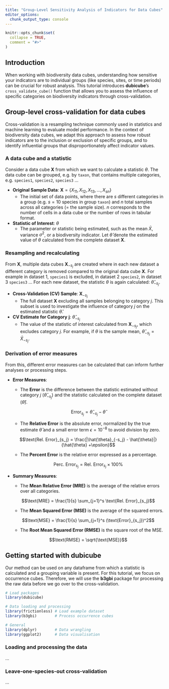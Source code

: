 ```yaml
---
title: "Group-Level Sensitivity Analysis of Indicators for Data Cubes"
editor_options: 
  chunk_output_type: console
---
```


```r
knitr::opts_chunk$set(
  collapse = TRUE,
  comment = "#>"
)
```

## Introduction

When working with biodiversity data cubes, understanding how sensitive your indicators are to individual groups (like species, sites, or time periods) can be crucial for robust analysis. This tutorial introduces **dubicube**'s `cross_validate_cube()` function that allows you to assess the influence of specific categories on biodiversity indicators through cross-validation.

## Group-level cross-validation for data cubes

Cross-validation is a resampling technique commonly used in statistics and machine learning to evaluate model performance.
In the context of biodiversity data cubes, we adapt this approach to assess how robust indicators are to the inclusion or exclusion of specific groups, and to identify influential groups that disproportionately affect indicator values.

### A data cube and a statistic

Consider a data cube $\mathbf{X}$ from which we want to calculate a statistic $\theta$.
The data cube can be grouped, e.g. by `taxon`, that contains multiple categories, e.g. `species1`, `species2`, `species3` ...

- **Original Sample Data**: $\mathbf{X} = \{X_{11}, X_{12}, X_{13}, \ldots, X_{sn}\}$
   - The initial set of data points, where there are $s$ different categories in a group (e.g. $s = 10$ species in group `taxon`) and $n$ total samples across all categories (= the sample size). $n$ corresponds to the number of cells in a data cube or the number of rows in tabular format.

- **Statistic of Interest**: $\theta$
   - The parameter or statistic being estimated, such as the mean $\bar{X}$, variance $\sigma^2$, or a biodiversity indicator. Let $\hat{\theta}$ denote the estimated value of $\theta$ calculated from the complete dataset $\mathbf{X}$.
   
### Resampling and recalculating

From $\mathbf{X}$, multiple data cubes $\mathbf{X}_{-s_j}$ are created where in each new dataset a different category is removed compared to the original data cube $\mathbf{X}$.
For example in dataset 1, `species1` is excluded, in dataset 2 `species2`, in dataset 3 `species3` ...
For each new dataset, the statistic $\theta$ is again calculated: $\hat{\theta}_{-s_j}$.

- **Cross-Validation (CV) Sample**: $\mathbf{X}_{-s_j}$
   - The full dataset $\mathbf{X}$ excluding all samples belonging to category $j$. This subset is used to investigate the influence of category $j$ on the estimated statistic $\hat{\theta}$.

- **CV Estimate for Category** $\mathbf{j}$: $\hat{\theta}_{-s_j}$
   - The value of the statistic of interest calculated from $\mathbf{X}_{-s_j}$, which excludes category $j$. For example, if $\theta$ is the sample mean, $\hat{\theta}_{-s_j} = \bar{X}_{-s_j}$.

### Derivation of error measures

From this, different error measures can be calculated that can inform further analyses or processing steps.

- **Error Measures**:

   - The **Error** is the difference between the statistic estimated without category $j$ ($\hat{\theta}_{-s_j}$) and the statistic calculated on the complete dataset ($\hat{\theta}$).

   $$\text{Error}_{s_j} = \hat{\theta}_{-s_j} - \hat{\theta}$$

   - The **Relative Error** is the absolute error, normalized by the true estimate $\hat{\theta}$ and a small error term $\epsilon = 10^{-8}$ to avoid division by zero.

   $$\text{Rel. Error}_{s_j} = \frac{|\hat{\theta}_{-s_j} - \hat{\theta}|}{\hat{\theta} +\epsilon}$$

   - The **Percent Error** is the relative error expressed as a percentage.

   $$\text{Perc. Error}_{s_j} = \text{Rel. Error}_{s_j} \times 100 \%$$

- **Summary Measures**:

   - The **Mean Relative Error (MRE)** is the average of the relative errors over all categories.

   $$\text{MRE} = \frac{1}{s} \sum_{j=1}^s \text{Rel. Error}_{s_j}$$

   - The **Mean Squared Error (MSE)** is the average of the squared errors.

   $$\text{MSE} = \frac{1}{s} \sum_{j=1}^s (\text{Error}_{s_j})^2$$

   - The **Root Mean Squared Error (RMSE)** is the square root of the MSE.

   $$\text{RMSE} = \sqrt{\text{MSE}}$$

## Getting started with dubicube

Our method can be used on any dataframe from which a statistic is calculated and a grouping variable is present.
For this tutorial, we focus on occurrence cubes.
Therefore, we will use the **b3gbi** package for processing the raw data before we go over to the cross-validation.

```r
# Load packages
library(dubicube)

# Data loading and processing
library(frictionless) # Load example dataset
library(b3gbi)        # Process occurrence cubes

# General
library(dplyr)        # Data wrangling
library(ggplot2)      # Data visualisation
```

### Loading and processing the data

...

### Leave-one-species-out cross-validation

...

